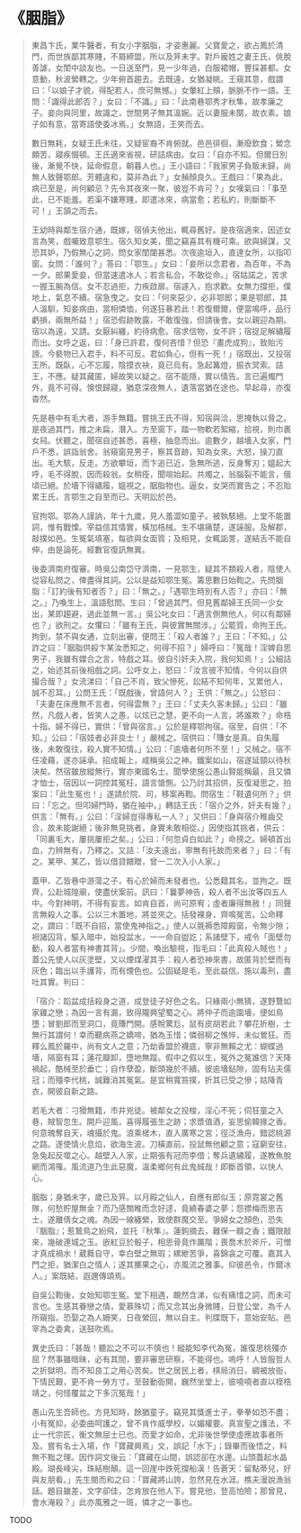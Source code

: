 # 《胭脂》

> 東昌卞氏，業牛醫者，有女小字胭脂，才姿惠麗。父寶愛之，欲占鳳於清門，而世族鄙其寒賤，不屑締盟，所以及笄未字。對戶龐姓之妻王氏，佻脫善謔，女閨中談友也。一日送至門，見一少年過，白服裙帽，豐採甚都。女意動，秋波縈轉之。少年俯首趨去。去既遠，女猶凝眺。王窺其意，戲謂曰：「以娘子才貌，得配若人，庶可無憾。」女暈紅上頰，脈脈不作一語。王問：「識得此郎否？」女曰：「不識。」曰：「此南巷鄂秀才秋隼，故孝廉之子。妾向與同里，故識之，世間男子無其溫婉。近以妻服未闋，故衣素。娘子如有意，當寄語使委冰焉。」女無語，王笑而去。
>
> 數日無耗，女疑王氏未往，又疑宦裔不肯俯就。邑邑徘徊，漸廢飲食；縈念頗苦，寢疾惙頓。王氏適來省視，研詰病由。女曰：「自亦不知。但爾日別後，漸覺不快，延命假息，朝暮人也。」王小語曰：「我家男子負販未歸，尚無人致聲鄂郎。芳體違和，莫非為此？」女赬顏良久。王戲曰：「果為此，病已至是，尚何顧忌？先令其夜來一聚，彼豈不肯可？」女嘆氣曰：「事至此，已不能羞。若渠不嫌寒賤，即遣冰來，病當愈；若私約，則斷斷不可！」王頷之而去。
>
> 王幼時與鄰生宿介通，既嫁，宿偵夫他出，輒尋舊好。是夜宿適來，因述女言為笑，戲囑致意鄂生。宿久知女美，聞之竊喜其有機可乘。欲與婦謀，又恐其妒，乃假無心之詞，問女家閨闥甚悉。次夜逾垣入，直達女所，以指叩窗。女問：「誰何？」答曰：「鄂生。」女曰：「妾所以念君者，為百年，不為一夕。郎果愛妾，但當速遣冰人；若言私合，不敢從命。」宿姑諾之，苦求一握玉腕為信。女不忍過拒，力疾啟扉。宿遽入，抱求歡。女無力撐拒，僕地上，氣息不續。宿急曳之。女曰：「何來惡少，必非鄂郎；果是鄂郎，其人溫馴，知妾病由，當相憐恤，何遂狂暴若此！若復爾爾，便當鳴呼，品行虧損，兩無所益！」宿恐假跡敗露，不敢復強，但請後會。女以親迎為期。宿以為遠，又請。女厭糾纏，約待病愈。宿求信物，女不許；宿捉足解繡履而出。女呼之返，曰：「身已許君，復何吝惜？但恐『畫虎成狗』，致貽污謗。今褻物已入君手，料不可反。君如負心，但有一死！」宿既出，又投宿王所。既臥，心不忘履，陰摸衣袂，竟已烏有。急起篝燈，振衣冥索。詰王，不應。疑其藏匿，婦故笑以疑之。宿不能隱，實以情告。言已遍燭門外，竟不可得。懊恨歸寢，猶意深夜無人，遺落當猶在途也。早起尋，亦復杳然。
>
> 先是巷中有毛大者，游手無籍。嘗挑王氏不得，知宿與洽，思掩執以脅之。是夜過其門，推之未扁，潛入。方至窗下，踏一物軟若絮縮，拾視，則巾裹女舄。伏聽之，聞宿自述甚悉，喜極，抽息而出。逾數夕，越墻入女家，門戶不悉，誤詣翁舍。翁窺窗見男子，察其音跡，知為女來。大怒，操刀直出。毛大駭，反走。方欲攀垣，而卞追已近，急無所逃，反身奪刃；媼起大呼，毛不得脫，因而殺翁。女稍痊，聞喧始起。共燭之，翁腦裂不能言，俄頃已絕。於墻下得繡履，媼視之，胭脂物也。逼女，女哭而實告之；不忍貽累王氏，言鄂生之自至而已。天明訟於邑。
>
> 官拘鄂。鄂為人謹訥，年十九歲，見人羞澀如童子。被執駭絕。上堂不能置詞，惟有戰慄。宰益信其情實，橫加梏械。生不堪痛楚，遂誣服。及解郡，敲撲如邑。生冤氣填塞，每欲與女面質；及相見，女輒詬詈，遂結舌不能自伸，由是論死。經數官復訊無異。
>
> 後委濟南府復審。時吳公南岱守濟南，一見鄂生，疑其不類殺人者，陰使人從容私問之，俾盡得其詞。公以是益知鄂生冤。籌思數日始鞫之。先問胭脂：「訂約後有知者否？」曰：「無之。」「遇鄂生時別有人否？」亦曰：「無之。」乃喚生上，溫語慰問。生曰：「曾過其門，但見舊鄰婦王氏同一少女出，某即趨避，過此並無一言。」吳公叱女曰：「適言側無他人，何以有鄰婦也？」欲刑之。女懼曰：「雖有王氏，與彼實無關涉。」公罷質，命拘王氏。拘到，禁不與女通，立刻出審，便問王：「殺人者誰？」王曰：「不知。」公詐之曰：「胭脂供殺卞某汝悉知之，何得不招？」婦呼曰：「冤哉！淫婢自思男子，我雖有媒合之言，特戲之耳。彼自引奸夫入院，我何知焉！」公細詰之，始述其前後相戲之詞。公呼女上，怒曰：「汝言彼不知情，今何以自供撮合哉？」女流涕曰：「自己不肖，致父慘死，訟結不知何年，又累他人，誠不忍耳。」公問王氏：「既戲後，曾語何人？」王供：「無之。」公怒曰：「夫妻在床應無不言者，何得雲無？」王曰：「丈夫久客未歸。」公曰：「雖然，凡戲人者，皆笑人之愚，以炫已之慧，更不向一人言，將誰欺？」命梏十指。婦不得已，實供：「曾與宿言。」公於是釋鄂拘宿。宿至，自供：「不知。」公曰：「宿妓者必非良士！」嚴械之。宿供曰：「賺女是真。自失履後，未敢復往，殺人實不知情。」公曰：「逾墻者何所不至！」又械之。宿不任凌藉，遂亦誣承。招成報上，咸稱吳公之神。鐵案如山，宿遂延頸以待秋決矣。然宿雖放縱無行，實亦東國名士。聞學使施公愚山賢能稱最，且又憐才恤士，宿因以一詞控其冤枉，語言愴惻。公乃討其招供，反復凝思之，拍案曰：「此生冤也！」遂請於院、司，移案再鞫。問宿生：「鞋遺何所？」供曰：「忘之。但叩婦門時，猶在袖中。」轉詰王氏：「宿介之外，奸夫有幾？」供言：「無有。」公曰：「淫婦豈得專私一人？」又供曰：「身與宿介稚齒交合，故未能謝絕；後非無見挑者，身實未敢相從。」因使指其挑者，供云：「同裏毛大，屢挑屢拒之矣。」公曰：「何忽貞白如此？」命搒之。婦頓首出血，力辨無有，乃釋之。又詰：「汝夫遠出，寧無有托故而來者？」曰：「有之。某甲、某乙，皆以借貸饋贈，曾一二次入小人家。」
>
> 蓋甲、乙皆巷中游蕩之子，有心於婦而未發者也。公悉籍其名，並拘之。既齊，公赴城隍廟，使盡伏案前。訊曰：「曩夢神告，殺人者不出汝等四五人中。今對神明，不得有妄言。如肯自首，尚可原宥；虛者廉得無赦！」同聲言無殺人之事。公以三木置地，將並夾之。括發裸身，齊鳴冤苦。公命釋之，謂曰：「既不自招，當使鬼神指之。」使人以氈褥悉障殿窗，令無少隙；袒諸囚背，驅入暗中，始投盆水，一一命自盥訖；系諸壁下，戒令「面壁勿動，殺人者當有神書其背」。少間，喚出驗視，指毛曰：「此真殺人賊也！」蓋公先使人以灰塗壁，又以煙煤濯其手：殺人者恐神來書，故匿背於壁而有灰色；臨出以手護背，而有煙色也。公固疑是毛，至此益信。施以毒刑，盡吐其實。判曰：
>
> 「宿介：蹈盆成括殺身之道，成登徒子好色之名。只緣兩小無猜，遂野鶩如家雞之戀；為因一言有漏，致得隴興望蜀之心。將仲子而逾園墻，便如鳥墮；冒劉郎而至洞口，竟賺門開。感帨驚尨，鼠有皮胡若此？攀花折樹，士無行其謂何！幸而聽病燕之嬌啼，猶為玉惜；憐弱柳之憔悴，未似鶯狂。而釋么鳳於羅中，尚有文人之意；乃劫香盟於襪底，寧非無賴之尤：蝴蝶過墻，隔窗有耳；蓮花瓣卸，墮地無蹤。假中之假以生，冤外之冤誰信？天降禍起，酷械至於垂亡；自作孽盈，斷頭幾於不續。彼逾墻鉆隙，固有玷夫儒冠；而殭李代桃，誠難消其冤氣。是宜稍寬笞撲，折其已受之慘；姑降青衣，開彼自新之路。
>
> 若毛大者：刁猾無籍，市井兇徒。被鄰女之投梭，淫心不死；伺狂童之入巷，賊智忽生。開戶迎風，喜得履張生之跡；求漿值酒，妄思偷韓掾之香。何意魄奪自天，魂攝於鬼。浪乘槎木，直入廣寒之宮；徑泛漁舟，錯認桃源之路。遂使情火息焰，欲海生波。刀橫直前，投鼠無他顧之意；寇窮安往，急兔起反噬之心。越壁入人家，止期張有冠而李借；奪兵遺繡履，遂教魚脫網而鴻罹。風流道乃生此惡魔，溫柔鄉何有此鬼蜮哉！即斷首領，以快人心。
>
> 胭脂；身猶未字，歲已及笄。以月殿之仙人，自應有郎似玉；原霓裳之舊隊，何愁貯屋無金？而乃感關睢而念好逑，竟繞春婆之夢；怨摽梅而思吉士，遂離倩女之魂。為因一線纏縈，致使群魔交至。爭婦女之顏色，恐失『胭脂』；惹鷙鳥之紛飛，並托『秋隼』。蓮鉤摘去，難保一瓣之香；鐵限敲來，幾破連城之玉。嵌紅豆於骰子，相思骨竟作厲階；喪喬木於斧斤，可憎才真成禍水！葳蕤自守，幸白壁之無瑕；縲紲苦爭，喜錦衾之可覆。嘉其入門之拒，猶潔白之情人；遂其擲果之心，亦風流之雅事。仰彼邑令，作爾冰人。」案既結，遐邇傳頌焉。
>
> 自吳公鞫後，女始知鄂生冤。堂下相遇，靦然含涕，似有痛惜之詞，而未可言也。生感其眷戀之情，愛慕殊切；而又念其出身微賤，日登公堂，為千人所窺指，恐娶之為人姍笑，日夜縈回，無以自主。判牒既下，意始安貼。邑宰為之委禽，送鼓吹焉。
>
> 異史氏曰：「甚哉！聽訟之不可以不慎也！縱能知李代為冤，誰復思桃殭亦屈？然事雖暗昧，必有其間，要非審思研察，不能得也。嗚呼！人皆服哲人之折獄明，而不知良工之用心苦矣。世之居民上者，棋局消日，綢被放衙，下情民艱，更不肯一勞方寸。至鼓動衙開，巍然坐堂上，彼嘵嘵者直以桎梏靖之，何怪覆盆之下多沉冤哉！」
>
> 愚山先生吾師也。方見知時，餘猶童子。竊見其獎進士子，拳拳如恐不盡；小有冤抑，必委曲呵護之，曾不肯作威學校，以媚權要。真宣聖之護法，不止一代宗匠，衡文無屈士已也。而愛才如命，尤非後世學使虛應故事者所及。嘗有名士入場，作「寶藏興焉」文，誤記「水下」；錄畢而後悟之，料無不黜之理。因作詞文後云：「寶藏在山間，誤認卻在水邊。山頭蓋起水晶殿。瑚長峰尖，珠結樹顛。這一回崖中跌死撐船漢！告蒼天：留點蒂兒，好與友朋看。」先生閱而和之曰：「寶藏將山誇，忽然見在水涯。樵夫漫說漁翁話。題目雖差，文字卻佳，怎肯放在他人下。嘗見他，登高怕險；那曾見，會水淹殺？」此亦風雅之一斑，憐才之一事也。

TODO
